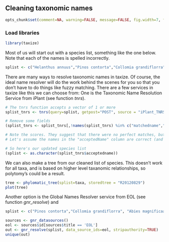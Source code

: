 ## Cleaning taxonomic names

```r
opts_chunk$set(comment=NA, warning=FALSE, message=FALSE, fig.width=7, fig.height=6)
```

### Load libraries

```r
library(taxize)
```

Most of us will start out with a species list, something like the one below. Note that each of the names is spelled incorrectly.

```r
splist <- c("Helanthus annuus","Pinos contorta","Collomia grandiflorra", "Abies magnificaa","Rosa california","Datura wrighti","Mimulus bicolour","Nicotiana glauca","Maddia sativa","Bartlettia scapposa")
```

There are many ways to resolve taxonomic names in taxize. Of course, the ideal name resolver will do the work behind the scenes for you so that you don't have to do things like fuzzy matching. There are a few services in taxize like this we can choose from: One is the Taxonomic Name Resolution Service from iPlant (see function *tnrs*).

```r
# The tnrs function accepts a vector of 1 or more
splist_tnrs <- tnrs(query=splist, getpost="POST", source = "iPlant_TNRS")

# Remove some fields
(splist_tnrs <- splist_tnrs[,!names(splist_tnrs) %in% c("matchedname","annotations","uri")])

# Note the scores. They suggest that there were no perfect matches, but they were all very close, ranging from 0.77 to 0.99 (1 is the highest). 
# Let's assume the names in the "acceptedName" column are correct (and they should be).

# So here's our updated species list
(splist <- as.character(splist_tnrs$acceptedname))
```


We can also make a tree from our cleaned list of species.  This doesn't work for all taxa, and is based on higher level taxanomic relationships, so polytomy's could be a result.

```r
tree <- phylomatic_tree(splist=taxa, storedtree = "R20120829")
plot(tree)

```

Another option is the Global Names Resolver service from EOL (see function *gnr_resolve*) and 

```r
splist <- c("Pinos contorta","Collomia grandiflorra", "Abies magnificaa","Datura wrighti","Mimulus bicolour","Nicotiana glauca","Maddia sativa","Bartlettia scapposa")

sources <- gnr_datasources()
eol <- sources$id[sources$title == 'EOL']
out <- gnr_resolve(splist, data_source_ids=eol, stripauthority=TRUE)
unique(out)
```
